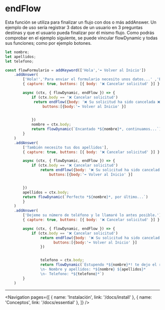 
# endFlow

Esta función se utiliza para finalizar un flujo con dos o más addAnswer. Un ejemplo de uso sería registrar 3 datos de un usuario en 3 preguntas destinas y que el usuario pueda finalizar por él mismo flujo. Como podrás comprobar en el ejemplo siguiente, se puede vincular flowDynamic y todas sus funciones; como por ejemplo botones.

```js
let nombre;
let apellidos;
let telefono;

const flowFormulario = addKeyword(['Hola','⬅️ Volver al Inicio'])
    .addAnswer(
        ['Hola!','Para enviar el formulario necesito unos datos...' ,'Escriba su *Nombre*'],
        { capture: true, buttons: [{ body: '❌ Cancelar solicitud' }] },

        async (ctx, { flowDynamic, endFlow }) => {
            if (ctx.body == '❌ Cancelar solicitud')
             return endFlow({body: '❌ Su solicitud ha sido cancelada ❌',    // Aquí terminamos el flow si la condicion se comple
                 buttons:[{body:'⬅️ Volver al Inicio' }]                      // Y además, añadimos un botón por si necesitas derivarlo a otro flow

            
            })
            nombre = ctx.body;
            return flowDynamic(`Encantado *${nombre}*, continuamos...`)
        }
    )
    .addAnswer(
        ['También necesito tus dos apellidos'],
        { capture: true, buttons: [{ body: '❌ Cancelar solicitud' }] },

        async (ctx, { flowDynamic, endFlow }) => {
            if (ctx.body == '❌ Cancelar solicitud') 
                return endFlow({body: '❌ Su solicitud ha sido cancelada ❌',
                    buttons:[{body:'⬅️ Volver al Inicio' }]


        })
        apellidos = ctx.body;
        return flowDynamic(`Perfecto *${nombre}*, por último...`)
        }
    )
    .addAnswer(
        ['Dejeme su número de teléfono y le llamaré lo antes posible.'],
        { capture: true, buttons: [{ body: '❌ Cancelar solicitud' }] },

        async (ctx, { flowDynamic, endFlow }) => {
            if (ctx.body == '❌ Cancelar solicitud') 
                return endFlow({body: '❌ Su solicitud ha sido cancelada ❌',
                      buttons:[{body:'⬅️ Volver al Inicio' }]
                })


                telefono = ctx.body;
                return flowDynamic(`Estupendo *${nombre}*! te dejo el resumen de tu formulario
                \n- Nombre y apellidos: *${nombre} ${apellidos}*
                \n- Telefono: *${telefono}*`)
        }
    )
```

---

<Navigation
    pages={[
        { name: 'Instalación', link: '/docs/install' },
        { name: 'Conceptos', link: '/docs/essential' },
    ]}
/>
